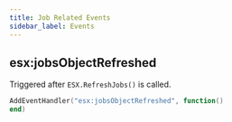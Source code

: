 ```yaml
---
title: Job Related Events
sidebar_label: Events
---
```


## esx:jobsObjectRefreshed

Triggered after `ESX.RefreshJobs()` is called.

```lua
AddEventHandler("esx:jobsObjectRefreshed", function()
end)
```
